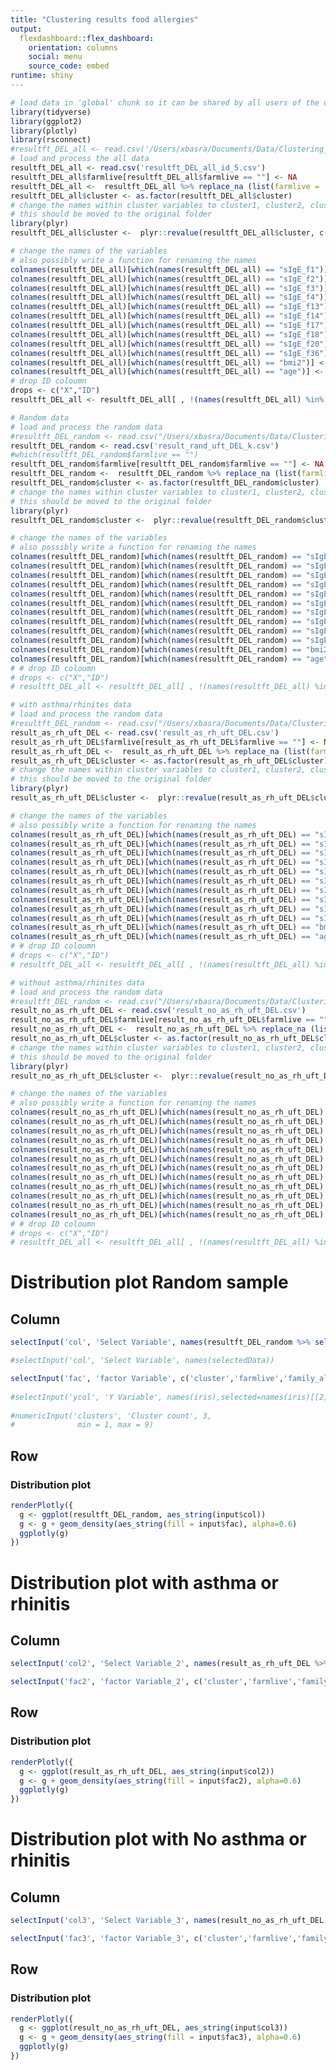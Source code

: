 ```yaml
---
title: "Clustering results food allergies"
output: 
  flexdashboard::flex_dashboard:
    orientation: columns
    social: menu
    source_code: embed
runtime: shiny
---
```


```r
# load data in 'global' chunk so it can be shared by all users of the dashboard
library(tidyverse)
library(ggplot2)
library(plotly)
library(rsconnect)
#resultft_DEL_all <- read.csv('/Users/xbasra/Documents/Data/Clustering_Food_Alergies/Intermediate/Shiny_vis/resultft_DEL_all.csv')
# load and process the all data
resultft_DEL_all <- read.csv('resultft_DEL_all_id_5.csv')
resultft_DEL_all$farmlive[resultft_DEL_all$farmlive == ""] <- NA
resultft_DEL_all <-  resultft_DEL_all %>% replace_na (list(farmlive = 'no'))
resultft_DEL_all$cluster <- as.factor(resultft_DEL_all$cluster)
# change the names within cluster variables to cluster1, cluster2, cluster3, ...
# this should be moved to the original folder
library(plyr)
resultft_DEL_all$cluster <-  plyr::revalue(resultft_DEL_all$cluster, c("0" = "cluster 1", "1" = "cluster 2", "2" = "cluster 3", "3" = "cluster 4", "4" = "cluster 5" ))

# change the names of the variables
# also possibly write a function for renaming the names
colnames(resultft_DEL_all)[which(names(resultft_DEL_all) == "sIgE_f1")] <- "IgE_levels_to_egg_white"
colnames(resultft_DEL_all)[which(names(resultft_DEL_all) == "sIgE_f2")] <- "IgE_levels_to_milk"
colnames(resultft_DEL_all)[which(names(resultft_DEL_all) == "sIgE_f3")] <- "IgE_levels_to_fish_cod"
colnames(resultft_DEL_all)[which(names(resultft_DEL_all) == "sIgE_f4")] <- "IgE_levels_to_wheat"
colnames(resultft_DEL_all)[which(names(resultft_DEL_all) == "sIgE_f13")] <- "IgE_levels_to_peanut"
colnames(resultft_DEL_all)[which(names(resultft_DEL_all) == "sIgE_f14")] <- "IgE_levels_to_soybean"
colnames(resultft_DEL_all)[which(names(resultft_DEL_all) == "sIgE_f17")] <- "IgE_levels_to_hazelnut"
colnames(resultft_DEL_all)[which(names(resultft_DEL_all) == "sIgE_f18")] <- "IgE_levels_to_brazilnut"
colnames(resultft_DEL_all)[which(names(resultft_DEL_all) == "sIgE_f20")] <- "IgE_levels_to_almond"
colnames(resultft_DEL_all)[which(names(resultft_DEL_all) == "sIgE_f36")] <- "IgE_levels_to_coconut"
colnames(resultft_DEL_all)[which(names(resultft_DEL_all) == "bmi2")] <- "Body_mass_index"
colnames(resultft_DEL_all)[which(names(resultft_DEL_all) == "age")] <- "Age"
# drop ID coloumn
drops <- c("X","ID")
resultft_DEL_all <- resultft_DEL_all[ , !(names(resultft_DEL_all) %in% drops)]

# Random data
# load and process the random data
#resultft_DEL_random <- read.csv("/Users/xbasra/Documents/Data/Clustering_Food_Alergies/Intermediate/CsvData_Output/result_rand_uft_DEL_k.csv")
resultft_DEL_random <- read.csv('result_rand_uft_DEL_k.csv')
#which(resultft_DEL_random$farmlive == "")
resultft_DEL_random$farmlive[resultft_DEL_random$farmlive == ""] <- NA
resultft_DEL_random <-  resultft_DEL_random %>% replace_na (list(farmlive = 'no'))
resultft_DEL_random$cluster <- as.factor(resultft_DEL_random$cluster)
# change the names within cluster variables to cluster1, cluster2, cluster3, ...
# this should be moved to the original folder
library(plyr)
resultft_DEL_random$cluster <-  plyr::revalue(resultft_DEL_random$cluster, c("0" = "cluster 1", "1" = "cluster 2", "2" = "cluster 3", "3" = "cluster 4", "4" = "cluster 5" ))

# change the names of the variables
# also possibly write a function for renaming the names
colnames(resultft_DEL_random)[which(names(resultft_DEL_random) == "sIgE_f1")] <- "IgE_levels_to_egg_white"
colnames(resultft_DEL_random)[which(names(resultft_DEL_random) == "sIgE_f2")] <- "IgE_levels_to_milk"
colnames(resultft_DEL_random)[which(names(resultft_DEL_random) == "sIgE_f3")] <- "IgE_levels_to_fish_cod"
colnames(resultft_DEL_random)[which(names(resultft_DEL_random) == "sIgE_f4")] <- "IgE_levels_to_wheat"
colnames(resultft_DEL_random)[which(names(resultft_DEL_random) == "sIgE_f13")] <- "IgE_levels_to_peanut"
colnames(resultft_DEL_random)[which(names(resultft_DEL_random) == "sIgE_f14")] <- "IgE_levels_to_soybean"
colnames(resultft_DEL_random)[which(names(resultft_DEL_random) == "sIgE_f17")] <- "IgE_levels_to_hazelnut"
colnames(resultft_DEL_random)[which(names(resultft_DEL_random) == "sIgE_f18")] <- "IgE_levels_to_brazilnut"
colnames(resultft_DEL_random)[which(names(resultft_DEL_random) == "sIgE_f20")] <- "IgE_levels_to_almond"
colnames(resultft_DEL_random)[which(names(resultft_DEL_random) == "sIgE_f36")] <- "IgE_levels_to_coconut"
colnames(resultft_DEL_random)[which(names(resultft_DEL_random) == "bmi2")] <- "Body_mass_index"
colnames(resultft_DEL_random)[which(names(resultft_DEL_random) == "age")] <- "Age"
# # drop ID coloumn
# drops <- c("X","ID")
# resultft_DEL_all <- resultft_DEL_all[ , !(names(resultft_DEL_all) %in% drops)]

# with asthma/rhinites data
# load and process the random data
#resultft_DEL_random <- read.csv("/Users/xbasra/Documents/Data/Clustering_Food_Alergies/Intermediate/CsvData_Output/result_rand_uft_DEL_k.csv")
result_as_rh_uft_DEL <- read.csv('result_as_rh_uft_DEL.csv')
result_as_rh_uft_DEL$farmlive[result_as_rh_uft_DEL$farmlive == ""] <- NA
result_as_rh_uft_DEL <-  result_as_rh_uft_DEL %>% replace_na (list(farmlive = 'no'))
result_as_rh_uft_DEL$cluster <- as.factor(result_as_rh_uft_DEL$cluster)
# change the names within cluster variables to cluster1, cluster2, cluster3, ...
# this should be moved to the original folder
library(plyr)
result_as_rh_uft_DEL$cluster <-  plyr::revalue(result_as_rh_uft_DEL$cluster, c("0" = "cluster 1", "1" = "cluster 2", "2" = "cluster 3", "3" = "cluster 4", "4" = "cluster 5" ))

# change the names of the variables
# also possibly write a function for renaming the names
colnames(result_as_rh_uft_DEL)[which(names(result_as_rh_uft_DEL) == "sIgE_f1")] <- "IgE_levels_to_egg_white"
colnames(result_as_rh_uft_DEL)[which(names(result_as_rh_uft_DEL) == "sIgE_f2")] <- "IgE_levels_to_milk"
colnames(result_as_rh_uft_DEL)[which(names(result_as_rh_uft_DEL) == "sIgE_f3")] <- "IgE_levels_to_fish_cod"
colnames(result_as_rh_uft_DEL)[which(names(result_as_rh_uft_DEL) == "sIgE_f4")] <- "IgE_levels_to_wheat"
colnames(result_as_rh_uft_DEL)[which(names(result_as_rh_uft_DEL) == "sIgE_f13")] <- "IgE_levels_to_peanut"
colnames(result_as_rh_uft_DEL)[which(names(result_as_rh_uft_DEL) == "sIgE_f14")] <- "IgE_levels_to_soybean"
colnames(result_as_rh_uft_DEL)[which(names(result_as_rh_uft_DEL) == "sIgE_f17")] <- "IgE_levels_to_hazelnut"
colnames(result_as_rh_uft_DEL)[which(names(result_as_rh_uft_DEL) == "sIgE_f18")] <- "IgE_levels_to_brazilnut"
colnames(result_as_rh_uft_DEL)[which(names(result_as_rh_uft_DEL) == "sIgE_f20")] <- "IgE_levels_to_almond"
colnames(result_as_rh_uft_DEL)[which(names(result_as_rh_uft_DEL) == "sIgE_f36")] <- "IgE_levels_to_coconut"
colnames(result_as_rh_uft_DEL)[which(names(result_as_rh_uft_DEL) == "bmi2")] <- "Body_mass_index"
colnames(result_as_rh_uft_DEL)[which(names(result_as_rh_uft_DEL) == "age")] <- "Age"
# # drop ID coloumn
# drops <- c("X","ID")
# resultft_DEL_all <- resultft_DEL_all[ , !(names(resultft_DEL_all) %in% drops)]

# without asthma/rhinites data
# load and process the random data
#resultft_DEL_random <- read.csv("/Users/xbasra/Documents/Data/Clustering_Food_Alergies/Intermediate/CsvData_Output/result_rand_uft_DEL_k.csv")
result_no_as_rh_uft_DEL <- read.csv('result_no_as_rh_uft_DEL.csv')
result_no_as_rh_uft_DEL$farmlive[result_no_as_rh_uft_DEL$farmlive == ""] <- NA
result_no_as_rh_uft_DEL <-  result_no_as_rh_uft_DEL %>% replace_na (list(farmlive = 'no'))
result_no_as_rh_uft_DEL$cluster <- as.factor(result_no_as_rh_uft_DEL$cluster)
# change the names within cluster variables to cluster1, cluster2, cluster3, ...
# this should be moved to the original folder
library(plyr)
result_no_as_rh_uft_DEL$cluster <-  plyr::revalue(result_no_as_rh_uft_DEL$cluster, c("0" = "cluster 1", "1" = "cluster 2", "2" = "cluster 3", "3" = "cluster 4", "4" = "cluster 5" ))

# change the names of the variables
# also possibly write a function for renaming the names
colnames(result_no_as_rh_uft_DEL)[which(names(result_no_as_rh_uft_DEL) == "sIgE_f1")] <- "IgE_levels_to_egg_white"
colnames(result_no_as_rh_uft_DEL)[which(names(result_no_as_rh_uft_DEL) == "sIgE_f2")] <- "IgE_levels_to_milk"
colnames(result_no_as_rh_uft_DEL)[which(names(result_no_as_rh_uft_DEL) == "sIgE_f3")] <- "IgE_levels_to_fish_cod"
colnames(result_no_as_rh_uft_DEL)[which(names(result_no_as_rh_uft_DEL) == "sIgE_f4")] <- "IgE_levels_to_wheat"
colnames(result_no_as_rh_uft_DEL)[which(names(result_no_as_rh_uft_DEL) == "sIgE_f13")] <- "IgE_levels_to_peanut"
colnames(result_no_as_rh_uft_DEL)[which(names(result_no_as_rh_uft_DEL) == "sIgE_f14")] <- "IgE_levels_to_soybean"
colnames(result_no_as_rh_uft_DEL)[which(names(result_no_as_rh_uft_DEL) == "sIgE_f17")] <- "IgE_levels_to_hazelnut"
colnames(result_no_as_rh_uft_DEL)[which(names(result_no_as_rh_uft_DEL) == "sIgE_f18")] <- "IgE_levels_to_brazilnut"
colnames(result_no_as_rh_uft_DEL)[which(names(result_no_as_rh_uft_DEL) == "sIgE_f20")] <- "IgE_levels_to_almond"
colnames(result_no_as_rh_uft_DEL)[which(names(result_no_as_rh_uft_DEL) == "sIgE_f36")] <- "IgE_levels_to_coconut"
colnames(result_no_as_rh_uft_DEL)[which(names(result_no_as_rh_uft_DEL) == "bmi2")] <- "Body_mass_index"
colnames(result_no_as_rh_uft_DEL)[which(names(result_no_as_rh_uft_DEL) == "age")] <- "Age"
# # drop ID coloumn
# drops <- c("X","ID")
# resultft_DEL_all <- resultft_DEL_all[ , !(names(resultft_DEL_all) %in% drops)]
```

<!-- Distribution plot -->
<!-- ======================================================================= -->


<!-- Column {.sidebar} -->
<!-- ----------------------------------------------------------------------- -->

<!-- ```{r} -->
<!-- selectInput('col', 'Select Variable', names(resultft_DEL_all %>% select(- c('cluster','farmlive','family_allergy_hist','gender2')))) -->

<!-- #selectInput('col', 'Select Variable', names(selectedData)) -->

<!-- selectInput('fac', 'factor Variable', c('cluster','farmlive','family_allergy_hist','gender2')) -->

<!-- #selectInput('ycol', 'Y Variable', names(iris),selected=names(iris)[[2]]) -->

<!-- #numericInput('clusters', 'Cluster count', 3, -->
<!-- #              min = 1, max = 9) -->
<!-- ``` -->

<!-- Row -->
<!-- ----------------------------------------------------------------------- -->
<!-- ### Distribution plot -->

<!-- ```{r} -->
<!-- # dataset <- reactive({ -->
<!-- #    resultft_DEL_all %>% select(- age) -->
<!-- # }) -->

<!-- # renderPlotly({ -->
<!-- #   g_dis <- ggplotly(dist_plot_clust(dataset(), input$col)) -->
<!-- #   build <- plotly_build(print(g_dis)) -->
<!-- #   build -->
<!-- # }) -->


<!-- renderPlotly({ -->
<!--   #dataset <- resultft_DEL_all  -->
<!--   g <- ggplot(resultft_DEL_all, aes_string(input$col)) -->
<!--   g <- g + geom_density(aes_string(fill = input$fac), alpha=0.6)  -->
<!--   ggplotly(g) -->
<!-- }) -->
<!-- ``` -->


Distribution plot Random sample
=======================================================================


Column {.sidebar}
-----------------------------------------------------------------------

```r
selectInput('col', 'Select Variable', names(resultft_DEL_random %>% select(- c('cluster','farmlive','family_allergy_hist','gender2'))))

#selectInput('col', 'Select Variable', names(selectedData))

selectInput('fac', 'factor Variable', c('cluster','farmlive','family_allergy_hist','gender2'))
    
#selectInput('ycol', 'Y Variable', names(iris),selected=names(iris)[[2]])
    
#numericInput('clusters', 'Cluster count', 3,
#              min = 1, max = 9)
```

Row
-----------------------------------------------------------------------
### Distribution plot

```r
renderPlotly({
  g <- ggplot(resultft_DEL_random, aes_string(input$col))
  g <- g + geom_density(aes_string(fill = input$fac), alpha=0.6) 
  ggplotly(g)
})
```

Distribution plot with asthma or rhinitis
=======================================================================


Column {.sidebar}
-----------------------------------------------------------------------

```r
selectInput('col2', 'Select Variable_2', names(result_as_rh_uft_DEL %>% select(- c('cluster','farmlive','family_allergy_hist','gender2'))))

selectInput('fac2', 'factor Variable_2', c('cluster','farmlive','family_allergy_hist','gender2'))
```

Row
-----------------------------------------------------------------------
### Distribution plot

```r
renderPlotly({
  g <- ggplot(result_as_rh_uft_DEL, aes_string(input$col2))
  g <- g + geom_density(aes_string(fill = input$fac2), alpha=0.6) 
  ggplotly(g)
})
```

Distribution plot with No asthma or rhinitis
=======================================================================


Column {.sidebar}
-----------------------------------------------------------------------

```r
selectInput('col3', 'Select Variable_3', names(result_no_as_rh_uft_DEL %>% select(- c('cluster','farmlive','family_allergy_hist','gender2'))))

selectInput('fac3', 'factor Variable_3', c('cluster','farmlive','family_allergy_hist','gender2'))
```

Row
-----------------------------------------------------------------------
### Distribution plot

```r
renderPlotly({
  g <- ggplot(result_no_as_rh_uft_DEL, aes_string(input$col3))
  g <- g + geom_density(aes_string(fill = input$fac3), alpha=0.6) 
  ggplotly(g)
})
```

<!-- Distribution plot opposite -->
<!-- ======================================================================= -->

<!-- Column {.sidebar} -->
<!-- ----------------------------------------------------------------------- -->

<!-- ```{r} -->
<!-- selectInput('col2', 'Select Variable', names(resultft_DEL_all %>% select(- c('cluster','farmlive','family_allergy_hist','gender2')))) -->

<!-- #selectInput('col', 'Select Variable', names(selectedData)) -->

<!-- selectInput('fac2', 'factor Variable', c('cluster','farmlive','family_allergy_hist','gender2')) -->

<!-- #selectInput('ycol', 'Y Variable', names(iris),selected=names(iris)[[2]]) -->

<!-- #numericInput('clusters', 'Cluster count', 3, -->
<!-- #              min = 1, max = 9) -->
<!-- ``` -->

<!-- Row -->
<!-- ----------------------------------------------------------------------- -->
<!-- ### Distribution plot -->

<!-- ```{r} -->
<!-- renderPlotly({ -->
<!--   #dataset <- resultft_DEL_all  -->
<!--   g <- ggplot(resultft_DEL_all, aes_string(input$col2)) -->
<!--   g <- g + geom_density(aes_string(fill = input$fac2), alpha=0.4) + coord_flip() -->
<!--   ggplotly(g) -->
<!-- }) -->

<!-- ``` -->


<!-- Histogram and Box plots -->
<!-- ======================================================================= -->

<!-- Column {.sidebar} -->
<!-- ----------------------------------------------------------------------- -->
<!-- ```{r} -->
<!-- selectInput('col1', 'Select Variable', names(resultft_DEL_all %>% select(- c('cluster','farmlive','family_allergy_hist','gender2')))) -->
<!-- selectInput('fac1', 'factor Variable', c('cluster','farmlive','family_allergy_hist','gender2')) -->
<!-- ``` -->

<!-- Row -->
<!-- ----------------------------------------------------------------------- -->
<!-- ### Histogram -->
<!-- ```{r} -->
<!-- renderPlotly({ -->
<!-- s <- ggplot(resultft_DEL_all, aes_string(input$col1)) + scale_fill_brewer(palette = "Spectral")   -->
<!-- s <- s + geom_histogram(aes_string(fill=input$fac1), bins=5, col="black", size=.1) +   # change number of bins -->
<!--   labs(title="Histogram with Fixed Bins",  -->
<!--        subtitle="Age across different clusters", -->
<!--        x="Age", -->
<!--          fill="Cluster")  -->
<!-- ggplotly(s) -->
<!-- }) -->
<!-- ``` -->


<!-- ### Box plot -->
<!-- ```{r} -->
<!-- renderPlotly({ -->
<!--   l <- ggplot(resultft_DEL_all, aes_string(input$fac1, input$col1)) -->
<!-- l <- l + geom_boxplot(aes_string(fill=input$fac1)) +  -->
<!--   theme(axis.text.x = element_text(angle=65, vjust=0.6)) +  -->
<!--   labs(title="Box plot",  -->
<!--        subtitle="Age grouped by cluster of person", -->
<!--        caption="Source: results of Hierarchical clustering with tree-based distance and distance d1", -->
<!--        x="cluster of person", -->
<!--        y="Age") -->
<!-- ggplotly(l) -->
<!-- }) -->
<!-- ``` -->

<!-- Categorical Variables -->
<!-- ======================================================================= -->

<!-- Column {.sidebar} -->
<!-- ----------------------------------------------------------------------- -->
<!-- ```{r} -->
<!-- selectInput('var', 'categorical Variable', names(resultft_DEL_all %>% select( c('cluster','farmlive','family_allergy_hist','gender2')))) -->
<!-- selectInput('fill', 'fill Variable', c('cluster','farmlive','family_allergy_hist','gender2')) -->
<!-- ``` -->

<!-- Row -->
<!-- ----------------------------------------------------------------------- -->
<!-- ```{r} -->
<!-- renderPlotly({ -->
<!--  #dataset_cat <- resultft_DEL_all %>% select(c("gender2","farmlive","family_allergy_hist")) -->
<!-- k <- ggplot(resultft_DEL_all, aes_string(input$var, fill = input$fill )) +  geom_bar(position = "dodge2") -->
<!-- ggplotly(k) -->
<!-- }) -->
<!-- ``` -->





